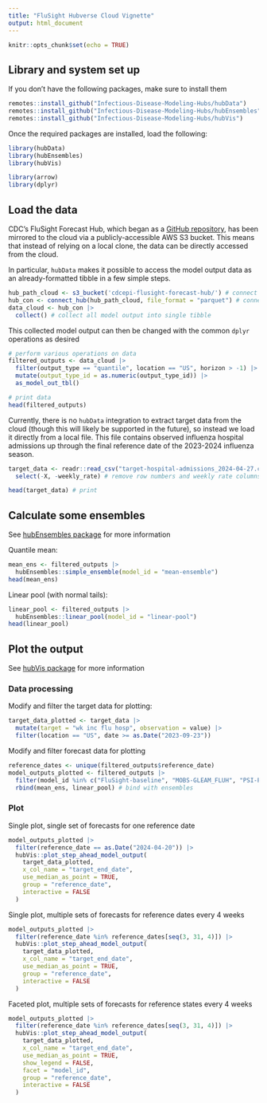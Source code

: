 ```yaml
---
title: "FluSight Hubverse Cloud Vignette"
output: html_document
---
```


```r
knitr::opts_chunk$set(echo = TRUE)
```

## Library and system set up
If you don't have the following packages, make sure to install them

```r
remotes::install_github("Infectious-Disease-Modeling-Hubs/hubData")
remotes::install_github("Infectious-Disease-Modeling-Hubs/hubEnsembles")
remotes::install_github("Infectious-Disease-Modeling-Hubs/hubVis")
```

Once the required packages are installed, load the following:

```r
library(hubData)
library(hubEnsembles)
library(hubVis)

library(arrow)
library(dplyr)
```


## Load the data
CDC's FluSight Forecast Hub, which began as a [GitHub repository](https://github.com/cdcepi/FluSight-forecast-hub/tree/main), has been mirrored to the cloud via a publicly-accessible AWS S3 bucket. This means that instead of relying on a local clone, the data can be directly accessed from the cloud.

In particular, `hubData` makes it possible to access the model output data as an already-formatted tibble in a few simple steps.

```r
hub_path_cloud <- s3_bucket('cdcepi-flusight-forecast-hub/') # connect to bucket
hub_con <- connect_hub(hub_path_cloud, file_format = "parquet") # connect to hub
data_cloud <- hub_con |>
  collect() # collect all model output into single tibble
```

This collected model output can then be changed with the common `dplyr` operations as desired

```r
# perform various operations on data
filtered_outputs <- data_cloud |>
  filter(output_type == "quantile", location == "US", horizon > -1) |>
  mutate(output_type_id = as.numeric(output_type_id)) |>
  as_model_out_tbl()

# print data
head(filtered_outputs)
```

Currently, there is no `hubData` integration to extract target data from the cloud (though this will likely be supported in the future), so instead we load it directly from a local file. This file contains observed influenza hospital admissions up through the final reference date of the 2023-2024 influenza season.

```r
target_data <- readr::read_csv("target-hospital-admissions_2024-04-27.csv") |>
  select(-X, -weekly_rate) # remove row numbers and weekly rate columns

head(target_data) # print
```

## Calculate some ensembles
See [hubEnsembles package](https://infectious-disease-modeling-hubs.github.io/hubEnsembles/index.html) for more information

Quantile mean: 
```r
mean_ens <- filtered_outputs |>
  hubEnsembles::simple_ensemble(model_id = "mean-ensemble")
head(mean_ens)
```

Linear pool (with normal tails): 
```r
linear_pool <- filtered_outputs |>
  hubEnsembles::linear_pool(model_id = "linear-pool")
head(linear_pool)
```

## Plot the output
See [hubVis package](https://infectious-disease-modeling-hubs.github.io/hubVis/index.html) for more information

### Data processing
Modify and filter the target data for plotting:

```r
target_data_plotted <- target_data |>
  mutate(target = "wk inc flu hosp", observation = value) |>
  filter(location == "US", date >= as.Date("2023-09-23"))
```

Modify and filter forecast data for plotting
```r
reference_dates <- unique(filtered_outputs$reference_date)
model_outputs_plotted <- filtered_outputs |>
  filter(model_id %in% c("FluSight-baseline", "MOBS-GLEAM_FLUH", "PSI-PROF")) |>
  rbind(mean_ens, linear_pool) # bind with ensembles
```

### Plot
Single plot, single set of forecasts for one reference date

```r
model_outputs_plotted |>
  filter(reference_date == as.Date("2024-04-20")) |>
  hubVis::plot_step_ahead_model_output(
    target_data_plotted,
    x_col_name = "target_end_date",
    use_median_as_point = TRUE,
    group = "reference_date",
    interactive = FALSE
  )
```

Single plot, multiple sets of forecasts for reference dates every 4 weeks
```r
model_outputs_plotted |>
  filter(reference_date %in% reference_dates[seq(3, 31, 4)]) |>
  hubVis::plot_step_ahead_model_output(
    target_data_plotted,
    x_col_name = "target_end_date",
    use_median_as_point = TRUE,
    group = "reference_date",
    interactive = FALSE
  )
```

Faceted plot, multiple sets of forecasts for reference states every 4 weeks

```r
model_outputs_plotted |>
  filter(reference_date %in% reference_dates[seq(3, 31, 4)]) |>
  hubVis::plot_step_ahead_model_output(
    target_data_plotted,
    x_col_name = "target_end_date",
    use_median_as_point = TRUE,
    show_legend = FALSE,
    facet = "model_id",
    group = "reference_date",
    interactive = FALSE
  )
```
